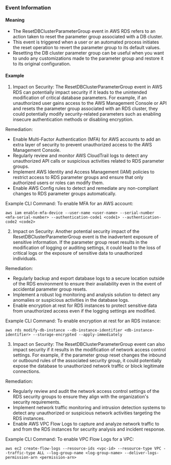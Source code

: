 
### Event Information

#### Meaning

- The ResetDBClusterParameterGroup event in AWS RDS refers to an action taken to reset the parameter group associated with a DB cluster.
- This event is triggered when a user or an automated process initiates the reset operation to revert the parameter group to its default values.
- Resetting the DB cluster parameter group can be useful when you want to undo any customizations made to the parameter group and restore it to its original configuration.

#### Example

1. Impact on Security: The ResetDBClusterParameterGroup event in AWS RDS can potentially impact security if it leads to the unintended modification of critical database parameters. For example, if an unauthorized user gains access to the AWS Management Console or API and resets the parameter group associated with an RDS cluster, they could potentially modify security-related parameters such as enabling insecure authentication methods or disabling encryption.

Remediation:
- Enable Multi-Factor Authentication (MFA) for AWS accounts to add an extra layer of security to prevent unauthorized access to the AWS Management Console.
- Regularly review and monitor AWS CloudTrail logs to detect any unauthorized API calls or suspicious activities related to RDS parameter groups.
- Implement AWS Identity and Access Management (IAM) policies to restrict access to RDS parameter groups and ensure that only authorized users or roles can modify them.
- Enable AWS Config rules to detect and remediate any non-compliant changes to RDS parameter groups automatically.

Example CLI Command:
To enable MFA for an AWS account:
```
aws iam enable-mfa-device --user-name <user-name> --serial-number <mfa-serial-number> --authentication-code1 <code1> --authentication-code2 <code2>
```

2. Impact on Security: Another potential security impact of the ResetDBClusterParameterGroup event is the inadvertent exposure of sensitive information. If the parameter group reset results in the modification of logging or auditing settings, it could lead to the loss of critical logs or the exposure of sensitive data to unauthorized individuals.

Remediation:
- Regularly backup and export database logs to a secure location outside of the RDS environment to ensure their availability even in the event of accidental parameter group resets.
- Implement a robust log monitoring and analysis solution to detect any anomalies or suspicious activities in the database logs.
- Enable encryption at rest for RDS instances to protect sensitive data from unauthorized access even if the logging settings are modified.

Example CLI Command:
To enable encryption at rest for an RDS instance:
```
aws rds modify-db-instance --db-instance-identifier <db-instance-identifier> --storage-encrypted --apply-immediately
```

3. Impact on Security: The ResetDBClusterParameterGroup event can also impact security if it results in the modification of network access control settings. For example, if the parameter group reset changes the inbound or outbound rules of the associated security group, it could potentially expose the database to unauthorized network traffic or block legitimate connections.

Remediation:
- Regularly review and audit the network access control settings of the RDS security groups to ensure they align with the organization's security requirements.
- Implement network traffic monitoring and intrusion detection systems to detect any unauthorized or suspicious network activities targeting the RDS instances.
- Enable AWS VPC Flow Logs to capture and analyze network traffic to and from the RDS instances for security analysis and incident response.

Example CLI Command:
To enable VPC Flow Logs for a VPC:
```
aws ec2 create-flow-logs --resource-ids <vpc-id> --resource-type VPC --traffic-type ALL --log-group-name <log-group-name> --deliver-logs-permission-arn <permission-arn>
```

